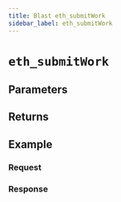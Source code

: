 ```yaml
---
title: Blast eth_submitWork
sidebar_label: eth_submitWork
---
```




# `eth_submitWork`

<Description />

## Parameters


<Params />

## Returns


<Returns />

## Example


<Example />

### Request


<Request />

### Response


<Response />
